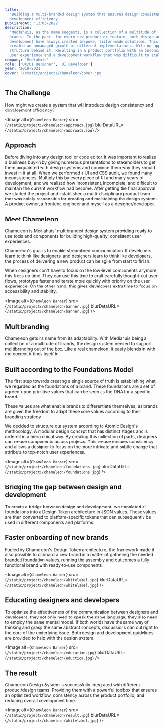 ```yaml
---
title:
  'Building a multi-branded design system that ensures design consistency and
  development efficiency.'
publishedAt: '13/03/2022'
description:
  'Mediahuis, as the name suggests, is a collection of a multitude of (media)
  brands. In the past, for every new product or feature, both design and
  development have always created bespoke, tailor-made solutions. This practice
  created an unmanaged growth of different implementations. With no apparent
  structure behind it. Resulting in a product portfolio with an inconsistent
  user experience and a development workflow that was difficult to scale.'
company: 'Mediahuis'
role: ['UX/UI Designer', 'UI Developer']
year: '2019-2021'
cover: '/static/projects/chameleon/cover.jpg'
---
```


## The Challenge

How might we create a system that will introduce design consistency and
development efficiency?

<Image
  alt={`Chameleon Banner`}
  src={`/static/projects/chameleon/approach.jpg`}
  blurDataURL={`/static/projects/chameleon/approach.jpg`}
/>

## Approach

Before diving into any design tool or code editor, it was important to realize a
business buy-in by giving numerous presentations to stakeholders to get them
acquainted with design systems and convince them why they should invest in it at
all. When we performed a UI and CSS audit, we found many inconsistencies.
Multiply this by every piece of UI and many years of development, and we
realized how inconsistent, incomplete, and difficult to maintain the current
workflow had become. After getting the final approval we started the project and
established a multi-disciplinary product team that was solely responsible for
creating and maintaining the design system. A product owner, a frontend engineer
and myself as a designer/developer.

## Meet Chameleon

Chameleon is Mediahuis' multibranded design system providing ready to use tools
and components for building high-quality, consistent user experiences.

Chameleon's goal is to enable streamlined communication. If developers learn to
think like designers, and designers learn to think like developers, the process
of delivering a new product can be agile from start to finish.

When designers don't have to focus on the low-level components anymore, this
frees up time. They can use this time to craft carefully thought-out user flows,
prototype faster and iterate more quickly with priority on the user experience.
On the other hand, this gives developers extra time to focus on accessibility
and stability.

<Image
  alt={`Chameleon Banner`}
  src={`/static/projects/chameleon/banner.jpg`}
  blurDataURL={`/static/projects/chameleon/banner.jpg`}
/>

## Multibranding

Chameleon gets its name from its adaptability. With Mediahuis being a collection
of a multitude of brands, the design system needed to support multibranding out
of the box. Like a real chameleon, it easily blends in with the context it finds
itself in.

## Built according to the Foundations Model

The first step towards creating a single source of truth is establishing what we
regarded as the foundations of a brand. These foundations are a set of
agreed-upon primitive values that can be seen as the DNA for a specific brand.

These values are what enable brands to differentiate themselves, as brands are
given the freedom to adapt these core values according to their branding
strategy.

We decided to structure our system according to Atomic Design's methodology. A
modular design concept that has distinct stages and is ordered in a hierarchical
way. By creating this collection of parts, designers can re-use components
across projects. This re-use ensures consistency and allows a designer to focus
on the more intricate and subtle change that attribute to top-notch user
experiences.

<Image
  alt={`Chameleon Banner`}
  src={`/static/projects/chameleon/foundations.jpg`}
  blurDataURL={`/static/projects/chameleon/foundations.jpg`}
/>

## Bridging the gap between design and development

To create a bridge between design and development, we translated all foundations
into a Design Token architecture in JSON values. These values are then converted
to platform-specific tokens that can subsequently be used in different
components and platforms.

## Faster onboarding of new brands

Fueled by Chameleon's Design Token architecture, the framework made it also
possible to onboard a new brand in a matter of gathering the needed branded
foundation values, running the assembly and out comes a fully functional brand
with ready-to-use components.

<Image
  alt={`Chameleon Banner`}
  src={`/static/projects/chameleon/whitelabel.jpg`}
  blurDataURL={`/static/projects/chameleon/whitelabel.jpg`}
/>

## Educating designers and developers

To optimize the effectiveness of the communication between designers and
developers, they not only need to speak the same language; they also need to
employ the same mental model. If both worlds have the same way of thinking and
grasp the same abstract concepts, discussions can cut right to the core of the
underlying issue. Both design and development guidelines are provided to help
with the design system.

<Image
  alt={`Chameleon Banner`}
  src={`/static/projects/chameleon/education.jpg`}
  blurDataURL={`/static/projects/chameleon/eduction.jpg`}
/>

## The result

Chameleon Design System is successfully integrated with different product/design
teams. Providing them with a powerful toolbox that ensures an optimized
workflow, consistency across the product portfolio, and reducing overall
development time.

<Image
  alt={`Chameleon Banner`}
  src={`/static/projects/chameleon/result.jpg`}
  blurDataURL={`/static/projects/chameleon/whitelabel.jpg`}
/>

